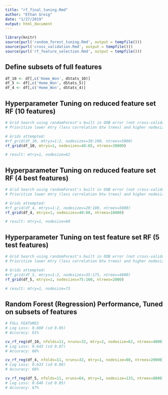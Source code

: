 ```yaml
---
title: "rf_final_tuning.Rmd"
author: "Ethan Greig"
date: "1/27/2019"
output: html_document
---
```


```r
library(knitr)
source(purl('random_forest_tuning.Rmd', output = tempfile()))
source(purl('cross_validation.Rmd', output = tempfile()))
source(purl('rf_feature_selection.Rmd', output = tempfile()))
```

## Define subsets of full features
```r
df_10 <- df[,c('Home_Won', dStats_10)]
df_5 <- df[,c('Home_Won', dStats_5)]
df_4 <- df[,c('Home_Won', dStats_4)]
```

## Hyperparameter Tuning on reduced feature set RF (10 features)
```r
# Grid Search using randomForest's built in OOB error (not cross-validated Log Loss).
# Prioritize lower mtry (less correlation btw trees) and higher nodesize (smoothing out regression)

# Grids attempted:
#rf_grid(df_10, mtrys=1:2, nodesizes=30:100, ntrees=5000)
rf_grid(df_10, mtrys=1, nodesizes=48:65, ntrees=30000)

# result: mtry=1, nodesize=62
```

## Hyperparameter Tuning on reduced feature set RF (4 best features)
```r
# Grid Search using randomForest's built in OOB error (not cross-validated Log Loss)
# Prioritize lower mtry (less correlation btw trees) and higher nodesize (smoothing out regression)

# Grids attempted:
#rf_grid(df_4, mtrys=1:2, nodesizes=20:100, ntrees=5000)
rf_grid(df_4, mtrys=1, nodesizes=40:80, ntrees=10000)

# result: mtry=1, nodesize=60
```

## Hyperparameter Tuning on test feature set RF (5 test features)
```r
# Grid Search using randomForest's built in OOB error (not cross-validated Log Loss)
# Prioritize lower mtry (less correlation btw trees) and higher nodesize (smoothing votes)

# Grids attempted:
#rf_grid(df_5, mtrys=1:2, nodesizes=35:175, ntrees=4000)
rf_grid(df_5, mtrys=1, nodesizes=75:160, ntrees=2000)

# result: mtry=1, nodesize=73
```

## Random Forest (Regression) Performance, Tuned on subsets of features
```r
# FULL FEATURES
# Log Loss: 0.660 (sd 0.05)
# Accuracy: 61%

cv_rf_reg(df_10, nfolds=11, nruns=32, mtry=2, nodesize=62, ntrees=4000)
# Log Loss: 0.643 (sd 0.07)
# Accuracy: 66%

cv_rf_reg(df_4, nfolds=11, nruns=32, mtry=1, nodesize=60, ntrees=20000)
# Log Loss: 0.633 (sd 0.08)
# Accuracy: 66%

cv_rf_reg(df_5, nfolds=11, nruns=64, mtry=1, nodesize=133, ntrees=8000)
# Log Loss: 0.646 (sd 0.05)
# Accuracy: 67%

```

